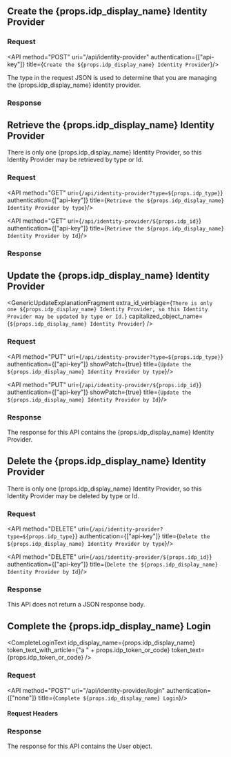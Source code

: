 
## Create the {props.idp_display_name} Identity Provider

### Request

<API method="POST" uri="/api/identity-provider" authentication={["api-key"]} title={`Create the ${props.idp_display_name} Identity Provider`}/>

The <InlineField>type</InlineField> in the request JSON is used to determine that you are managing the {props.idp_display_name} identity provider.

<OauthIdpRequestBody idp_lowercase={props.idp_lowercase}
                     idp_type={props.idp_type}
                     idp_display_name={props.idp_display_name}
                     idp_linking_strategy={props.idp_linking_strategy}
                     idp_login_method={props.idp_login_method}
                     idp_since={props.idp_since}
                     optional_tag={props.optional_tag} />

### Response

<StandardPostResponseCodes never_search_error />

<OauthIdpResponseBody idp_lowercase={props.idp_lowercase}
                      idp_type={props.idp_type}
                      idp_display_name={props.idp_display_name}
                      idp_linking_strategy={props.idp_linking_strategy}
                      idp_login_method={props.idp_login_method}
                      idp_since={props.idp_since}
                      idp_id={props.idp_id}
                      optional_tag={props.optional_tag} />


## Retrieve the {props.idp_display_name} Identity Provider

There is only one {props.idp_display_name} Identity Provider, so this Identity Provider may be retrieved by type or Id.

### Request

<API method="GET" uri={`/api/identity-provider?type=${props.idp_type}`} authentication={["api-key"]} title={`Retrieve the ${props.idp_display_name} Identity Provider by type`}/>

<API method="GET" uri={`/api/identity-provider/${props.idp_id}`} authentication={["api-key"]} title={`Retrieve the ${props.idp_display_name} Identity Provider by Id`}/>

### Response

<StandardGetResponseCodes never_search_error />

<OauthIdpResponseBody idp_lowercase={props.idp_lowercase}
                      idp_type={props.idp_type}
                      idp_display_name={props.idp_display_name}
                      idp_linking_strategy={props.idp_linking_strategy}
                      idp_login_method={props.idp_login_method}
                      idp_since={props.idp_since}
                      idp_id={props.idp_id}
                      optional_tag={props.optional_tag} />


## Update the {props.idp_display_name} Identity Provider

<GenericUpdateExplanationFragment extra_id_verbiage={`There is only one ${props.idp_display_name} Identity Provider, so this Identity Provider may be updated by type or Id.`} capitalized_object_name={`${props.idp_display_name} Identity Provider`} />

### Request

<API method="PUT" uri={`/api/identity-provider?type=${props.idp_type}`} authentication={["api-key"]} showPatch={true} title={`Update the ${props.idp_display_name} Identity Provider by type`}/>

<API method="PUT" uri={`/api/identity-provider/${props.idp_id}`} authentication={["api-key"]} showPatch={true} title={`Update the ${props.idp_display_name} Identity Provider by Id`}/>

<OauthIdpRequestBody idp_lowercase={props.idp_lowercase}
                     idp_type={props.idp_type}
                     idp_display_name={props.idp_display_name}
                     idp_linking_strategy={props.idp_linking_strategy}
                     idp_since={props.idp_since}
                     optional_tag={props.optional_tag} />
### Response

The response for this API contains the {props.idp_display_name} Identity Provider.

<StandardPutResponseCodes never_search_error />

<OauthIdpResponseBody idp_lowercase={props.idp_lowercase}
                      idp_type={props.idp_type}
                      idp_display_name={props.idp_display_name}
                      idp_linking_strategy={props.idp_linking_strategy}
                      idp_since={props.idp_since}
                      idp_id={props.idp_id}
                      optional_tag={props.optional_tag} />


## Delete the {props.idp_display_name} Identity Provider

There is only one {props.idp_display_name} Identity Provider, so this Identity Provider may be deleted by type or Id.

### Request

<API method="DELETE" uri={`/api/identity-provider?type=${props.idp_type}`} authentication={["api-key"]} title={`Delete the ${props.idp_display_name} Identity Provider by type`}/>

<API method="DELETE" uri={`/api/identity-provider/${props.idp_id}`} authentication={["api-key"]} title={`Delete the ${props.idp_display_name} Identity Provider by Id`}/>

### Response

This API does not return a JSON response body.

<StandardDeleteResponseCodes never_search_error />


## Complete the {props.idp_display_name} Login

<CompleteLoginText idp_display_name={props.idp_display_name} token_text_with_article={"a " + props.idp_token_or_code} token_text={props.idp_token_or_code} />

### Request

<API method="POST" uri="/api/identity-provider/login" authentication={["none"]} title={`Complete ${props.idp_display_name} Login`}/>

#### Request Headers

<APIBlock>
  <div class="border-t-2"></div>
  <XForwardedForHeader />
  <XFusionauthTenantIdHeaderScopedOperationRowOnly />
</APIBlock>

<IdentityProviderLoginRequestBody idp_token_or_code={props.idp_token_or_code}
                                  idp_display_name={props.idp_display_name}
                                  idp_lowercase={props.idp_lowercase}
                                  idp_since={props.idp_since} />

### Response

The response for this API contains the User object.

<IdentityProviderLoginResponseBody idp_display_name={props.idp_display_name} />
